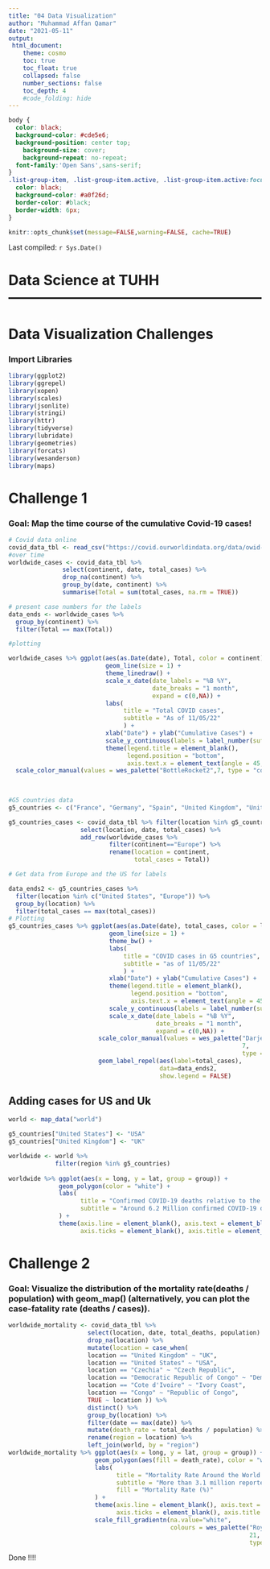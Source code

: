 ```yaml
---
title: "04 Data Visualization"
author: "Muhammad Affan Qamar"
date: "2021-05-11"
output:
 html_document:
    theme: cosmo
    toc: true
    toc_float: true
    collapsed: false
    number_sections: false
    toc_depth: 4
    #code_folding: hide
---
```


```css
body {
  color: black;
  background-color: #cde5e6;
  background-position: center top;
    background-size: cover;
    background-repeat: no-repeat;
  font-family:'Open Sans',sans-serif;
}
.list-group-item, .list-group-item.active, .list-group-item.active:focus, .list-group-item.active:hover {
  color: black;
  background-color: #a0f26d;
  border-color: #black;
  border-width: 6px;
}
```

```r
knitr::opts_chunk$set(message=FALSE,warning=FALSE, cache=TRUE)
```

Last compiled: `r Sys.Date()`

# Data Science at TUHH ------------------------------------------------------

# Data Visualization Challenges

### Import Libraries

```r

library(ggplot2)
library(ggrepel)
library(xopen)
library(scales)
library(jsonlite)
library(stringi)
library(httr)
library(tidyverse)
library(lubridate)
library(geometries)
library(forcats)
library(wesanderson)
library(maps)
```
# Challenge 1
### Goal: Map the time course of the cumulative Covid-19 cases!

```r
# Covid data online 
covid_data_tbl <- read_csv("https://covid.ourworldindata.org/data/owid-covid-data.csv")
#over time
worldwide_cases <- covid_data_tbl %>%
               select(continent, date, total_cases) %>%
               drop_na(continent) %>%
               group_by(date, continent) %>%
               summarise(Total = sum(total_cases, na.rm = TRUE))

# present case numbers for the labels
data_ends <- worldwide_cases %>% 
  group_by(continent) %>%
  filter(Total == max(Total))

```

```r
#plotting

worldwide_cases %>% ggplot(aes(as.Date(date), Total, color = continent)) +
                           geom_line(size = 1) +
                           theme_linedraw() +
                           scale_x_date(date_labels = "%B %Y", 
                                        date_breaks = "1 month", 
                                        expand = c(0,NA)) +
                           labs(
                                title = "Total COVID cases",
                                subtitle = "As of 11/05/22"
                                ) +
                           xlab("Date") + ylab("Cumulative Cases") +
                           scale_y_continuous(labels = label_number(suffix = "M", scale = 1e-6)) +
                           theme(legend.title = element_blank(), 
                                 legend.position = "bottom", 
                                 axis.text.x = element_text(angle = 45, hjust= 1)) +
  scale_color_manual(values = wes_palette("BottleRocket2",7, type = "continuous")) + geom_label_repel(aes(label=Total),
                                                                                                      data=data_ends,
                                                                                                      show.legend = FALSE) 
```

```r
#G5 countries data
g5_countries <- c("France", "Germany", "Spain", "United Kingdom", "United States")

g5_countries_cases <- covid_data_tbl %>% filter(location %in% g5_countries) %>%
                    select(location, date, total_cases) %>%
                    add_row(worldwide_cases %>% 
                            filter(continent=="Europe") %>% 
                            rename(location = continent, 
                                   total_cases = Total))

# Get data from Europe and the US for labels

data_ends2 <- g5_countries_cases %>% 
  filter(location %in% c("United States", "Europe")) %>%
  group_by(location) %>%
  filter(total_cases == max(total_cases))
# Plotting
g5_countries_cases %>% ggplot(aes(as.Date(date), total_cases, color = location)) +
                            geom_line(size = 1) +
                            theme_bw() +
                            labs(
                                title = "COVID cases in G5 countries",
                                subtitle = "as of 11/05/22"
                                ) +
                            xlab("Date") + ylab("Cumulative Cases") +
                            theme(legend.title = element_blank(), 
                                  legend.position = "bottom", 
                                  axis.text.x = element_text(angle = 45, hjust = 1)) +
                            scale_y_continuous(labels = label_number(suffix = " M", scale = 1e-6)) +
                            scale_x_date(date_labels = "%B %Y", 
                                         date_breaks = "1 month", 
                                         expand = c(0,NA)) +
                         scale_color_manual(values = wes_palette("Darjeeling1", 
                                                                 7, 
                                                                 type = "continuous")) +
                         geom_label_repel(aes(label=total_cases),
                                          data=data_ends2,
                                          show.legend = FALSE)

```
## Adding cases for US and Uk
```r
world <- map_data("world")

g5_countries["United States"] <- "USA"
g5_countries["United Kingdom"] <- "UK"

worldwide <- world %>%
             filter(region %in% g5_countries)
             
worldwide %>% ggplot(aes(x = long, y = lat, group = group)) + 
              geom_polygon(color = "white") +
              labs(
                    title = "Confirmed COVID-19 deaths relative to the size of the population",
                    subtitle = "Around 6.2 Million confirmed COVID-19 deaths worldwide"
              ) +
              theme(axis.line = element_blank(), axis.text = element_blank(),
                    axis.ticks = element_blank(), axis.title = element_blank()) 
```

# Challenge 2 

### Goal: Visualize the distribution of the mortality rate(deaths / population) with geom_map() (alternatively, you can plot the case-fatality rate (deaths / cases)).
```r

worldwide_mortality <- covid_data_tbl %>%
                      select(location, date, total_deaths, population) %>%
                      drop_na(location) %>%
                      mutate(location = case_when(
                      location == "United Kingdom" ~ "UK",
                      location == "United States" ~ "USA",
                      location == "Czechia" ~ "Czech Republic",
                      location == "Democratic Republic of Congo" ~ "Democratic Republic of the Congo",
                      location == "Cote d'Ivoire" ~ "Ivory Coast",
                      location == "Congo" ~ "Republic of Congo",
                      TRUE ~ location )) %>% 
                      distinct() %>%
                      group_by(location) %>% 
                      filter(date == max(date)) %>%
                      mutate(death_rate = total_deaths / population) %>%
                      rename(region = location) %>%
                      left_join(world, by = "region")
worldwide_mortality %>% ggplot(aes(x = long, y = lat, group = group)) + 
                        geom_polygon(aes(fill = death_rate), color = "white") +
                        labs(
                              title = "Mortality Rate Around the World (deaths / population)",
                              subtitle = "More than 3.1 million reported COVID deaths worldwide",
                              fill = "Mortality Rate (%)"
                        ) +
                        theme(axis.line = element_blank(), axis.text = element_blank(),
                              axis.ticks = element_blank(), axis.title = element_blank()) +
                        scale_fill_gradientn(na.value="white",
                                             colours = wes_palette("Royal1", 
                                                                   21, 
                                                                   type = "continuous")) 
```
Done !!!!


